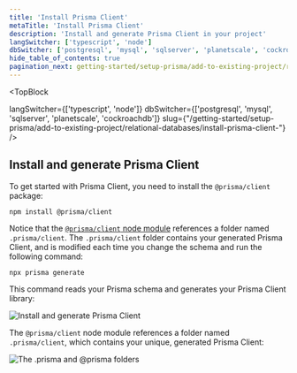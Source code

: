 ```yaml
---
title: 'Install Prisma Client'
metaTitle: 'Install Prisma Client'
description: 'Install and generate Prisma Client in your project'
langSwitcher: ['typescript', 'node']
dbSwitcher: ['postgresql', 'mysql', 'sqlserver', 'planetscale', 'cockroachdb']
hide_table_of_contents: true
pagination_next: getting-started/setup-prisma/add-to-existing-project/relational-databases/querying-the-database-typescript-postgresql
---
```


<TopBlock
 
  langSwitcher={['typescript', 'node']}
  dbSwitcher={['postgresql', 'mysql', 'sqlserver', 'planetscale', 'cockroachdb']}
  slug={"/getting-started/setup-prisma/add-to-existing-project/relational-databases/install-prisma-client-"}
 />



## Install and generate Prisma Client

To get started with Prisma Client, you need to install the `@prisma/client` package:

```terminal copy
npm install @prisma/client
```

Notice that the [`@prisma/client` node module](/orm/prisma-client/setup-and-configuration/generating-prisma-client#the-prismaclient-npm-package) references a folder named `.prisma/client`. The `.prisma/client` folder contains your generated Prisma Client, and is modified each time you change the schema and run the following command:

```terminal copy
npx prisma generate
```

This command reads your Prisma schema and generates your Prisma Client library:

![Install and generate Prisma Client](/img/getting-started/prisma-client-install-and-generate.png)

The `@prisma/client` node module references a folder named `.prisma/client`, which contains your unique, generated Prisma Client:

![The .prisma and @prisma folders](/img/getting-started/prisma-client-node-module.png)
